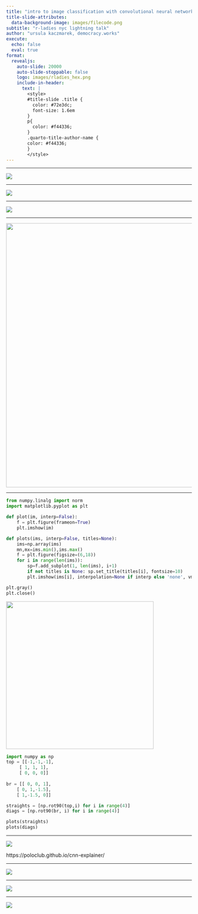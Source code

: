 ```yaml
---
title: "intro to image classification with convolutional neural networks"
title-slide-attributes:
  data-background-image: images/filecode.png
subtitle: "r-ladies nyc lightning talk"
author: "ursula kaczmarek, democracy.works"
execute:
  echo: false
  eval: true
format:
  revealjs: 
    auto-slide: 20000
    auto-slide-stoppable: false
    logo: images/rladies_hex.png
    include-in-header:
      text: |
        <style>
        #title-slide .title {
          color: #72e3dc;
          font-size: 1.6em
        }
        p{
          color: #f44336;
        }
        .quarto-title-author-name {
        color: #f44336;
        }
        </style>
---
```


------------------------------------------------------------------------

![](images/cv.gif)

------------------------------------------------------------------------

![](images/smokey.gif)

------------------------------------------------------------------------

![](images/bug.png)

------------------------------------------------------------------------

![](images/steps.jpg){fig-align="center" width="685" height="716"}

------------------------------------------------------------------------

::: {.column-page layout-ncol="2"}
```python
from numpy.linalg import norm
import matplotlib.pyplot as plt

def plot(im, interp=False):
    f = plt.figure(frameon=True)
    plt.imshow(im)

def plots(ims, interp=False, titles=None):
    ims=np.array(ims)
    mn,mx=ims.min(),ims.max()
    f = plt.figure(figsize=(6,18))
    for i in range(len(ims)):
        sp=f.add_subplot(1, len(ims), i+1)
        if not titles is None: sp.set_title(titles[i], fontsize=10)
        plt.imshow(ims[i], interpolation=None if interp else 'none', vmin=mn,vmax=mx)

plt.gray()
plt.close()
```

![](images/lens.png){fig-align="center" width="400" height="400"}

```python
import numpy as np
top = [[-1,-1,-1],
     [ 1, 1, 1],
     [ 0, 0, 0]]
     
br = [[ 0, 0, 1],
    [ 0, 1,-1.5],
    [ 1,-1.5, 0]]

straights = [np.rot90(top,i) for i in range(4)]
diags = [np.rot90(br, i) for i in range(4)]

plots(straights)
plots(diags)
```
:::

------------------------------------------------------------------------

![](images/layers.gif)

::: footer
https://poloclub.github.io/cnn-explainer/
:::

------------------------------------------------------------------------

![](images/relu.png)

------------------------------------------------------------------------

![](images/pooled.png)

------------------------------------------------------------------------

![](images/full.jpg){fig-align="center"}
